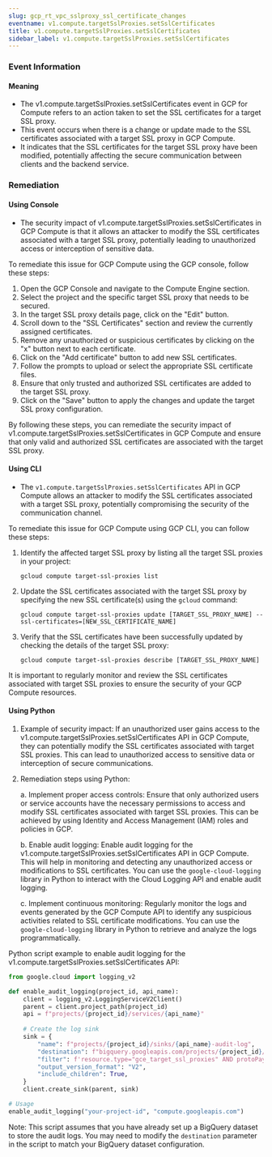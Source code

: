 ```yaml
--- 
slug: gcp_rt_vpc_sslproxy_ssl_certificate_changes
eventname: v1.compute.targetSslProxies.setSslCertificates
title: v1.compute.targetSslProxies.setSslCertificates
sidebar_label: v1.compute.targetSslProxies.setSslCertificates
---
```

                       
### Event Information

#### Meaning

- The v1.compute.targetSslProxies.setSslCertificates event in GCP for Compute refers to an action taken to set the SSL certificates for a target SSL proxy.
- This event occurs when there is a change or update made to the SSL certificates associated with a target SSL proxy in GCP Compute.
- It indicates that the SSL certificates for the target SSL proxy have been modified, potentially affecting the secure communication between clients and the backend service.

### Remediation

#### Using Console

- The security impact of v1.compute.targetSslProxies.setSslCertificates in GCP Compute is that it allows an attacker to modify the SSL certificates associated with a target SSL proxy, potentially leading to unauthorized access or interception of sensitive data.

To remediate this issue for GCP Compute using the GCP console, follow these steps:

1. Open the GCP Console and navigate to the Compute Engine section.
2. Select the project and the specific target SSL proxy that needs to be secured.
3. In the target SSL proxy details page, click on the "Edit" button.
4. Scroll down to the "SSL Certificates" section and review the currently assigned certificates.
5. Remove any unauthorized or suspicious certificates by clicking on the "x" button next to each certificate.
6. Click on the "Add certificate" button to add new SSL certificates.
7. Follow the prompts to upload or select the appropriate SSL certificate files.
8. Ensure that only trusted and authorized SSL certificates are added to the target SSL proxy.
9. Click on the "Save" button to apply the changes and update the target SSL proxy configuration.

By following these steps, you can remediate the security impact of v1.compute.targetSslProxies.setSslCertificates in GCP Compute and ensure that only valid and authorized SSL certificates are associated with the target SSL proxy.

#### Using CLI

- The `v1.compute.targetSslProxies.setSslCertificates` API in GCP Compute allows an attacker to modify the SSL certificates associated with a target SSL proxy, potentially compromising the security of the communication channel.

To remediate this issue for GCP Compute using GCP CLI, you can follow these steps:

1. Identify the affected target SSL proxy by listing all the target SSL proxies in your project:
   ```
   gcloud compute target-ssl-proxies list
   ```

2. Update the SSL certificates associated with the target SSL proxy by specifying the new SSL certificate(s) using the `gcloud` command:
   ```
   gcloud compute target-ssl-proxies update [TARGET_SSL_PROXY_NAME] --ssl-certificates=[NEW_SSL_CERTIFICATE_NAME]
   ```

3. Verify that the SSL certificates have been successfully updated by checking the details of the target SSL proxy:
   ```
   gcloud compute target-ssl-proxies describe [TARGET_SSL_PROXY_NAME]
   ```

It is important to regularly monitor and review the SSL certificates associated with target SSL proxies to ensure the security of your GCP Compute resources.

#### Using Python

1. Example of security impact: If an unauthorized user gains access to the v1.compute.targetSslProxies.setSslCertificates API in GCP Compute, they can potentially modify the SSL certificates associated with target SSL proxies. This can lead to unauthorized access to sensitive data or interception of secure communications.

2. Remediation steps using Python:

   a. Implement proper access controls: Ensure that only authorized users or service accounts have the necessary permissions to access and modify SSL certificates associated with target SSL proxies. This can be achieved by using Identity and Access Management (IAM) roles and policies in GCP.

   b. Enable audit logging: Enable audit logging for the v1.compute.targetSslProxies.setSslCertificates API in GCP Compute. This will help in monitoring and detecting any unauthorized access or modifications to SSL certificates. You can use the `google-cloud-logging` library in Python to interact with the Cloud Logging API and enable audit logging.

   c. Implement continuous monitoring: Regularly monitor the logs and events generated by the GCP Compute API to identify any suspicious activities related to SSL certificate modifications. You can use the `google-cloud-logging` library in Python to retrieve and analyze the logs programmatically.

Python script example to enable audit logging for the v1.compute.targetSslProxies.setSslCertificates API:

```python
from google.cloud import logging_v2

def enable_audit_logging(project_id, api_name):
    client = logging_v2.LoggingServiceV2Client()
    parent = client.project_path(project_id)
    api = f"projects/{project_id}/services/{api_name}"
    
    # Create the log sink
    sink = {
        "name": f"projects/{project_id}/sinks/{api_name}-audit-log",
        "destination": f"bigquery.googleapis.com/projects/{project_id}/datasets/{api_name}_audit_log",
        "filter": f'resource.type="gce_target_ssl_proxies" AND protoPayload.methodName="v1.compute.targetSslProxies.setSslCertificates"',
        "output_version_format": "V2",
        "include_children": True,
    }
    client.create_sink(parent, sink)

# Usage
enable_audit_logging("your-project-id", "compute.googleapis.com")
```

Note: This script assumes that you have already set up a BigQuery dataset to store the audit logs. You may need to modify the `destination` parameter in the script to match your BigQuery dataset configuration.


 